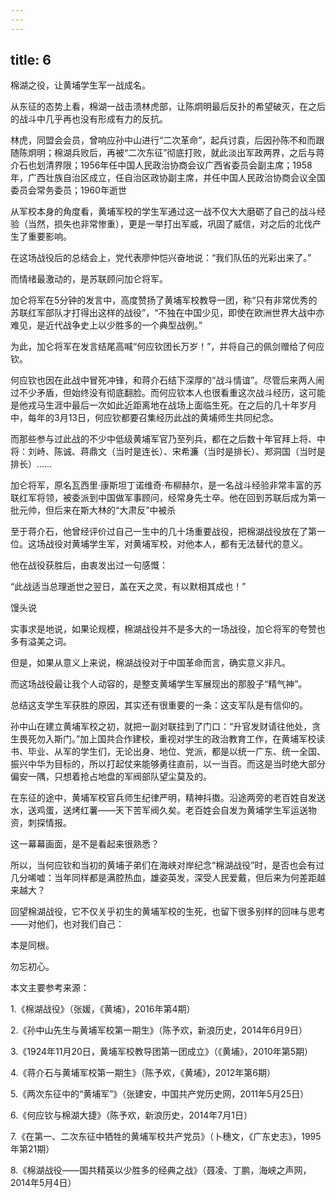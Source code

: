```yaml
---
---
---
```

title: 6
---



棉湖之役，让黄埔学生军一战成名。

从东征的态势上看，棉湖一战击溃林虎部，让陈炯明最后反扑的希望破灭，在之后的战斗中几乎再也没有形成有力的反抗。

林虎，同盟会会员，曾响应孙中山进行“二次革命”，起兵讨袁，后因孙陈不和而跟随陈炯明；棉湖兵败后，再被“二次东征”彻底打败，就此淡出军政两界，之后与蒋介石也划清界限；1956年任中国人民政治协商会议广西省委员会副主席；1958年，广西壮族自治区成立，任自治区政协副主席，并任中国人民政治协商会议全国委员会常务委员；1960年逝世



从军校本身的角度看，黄埔军校的学生军通过这一战不仅大大磨砺了自己的战斗经验（当然，损失也非常惨重），更是一举打出军威，巩固了威信，对之后的北伐产生了重要影响。

在这场战役后的总结会上，党代表廖仲恺兴奋地说：“我们队伍的光彩出来了。”

而情绪最激动的，是苏联顾问加仑将军。

加仑将军在5分钟的发言中，高度赞扬了黄埔军校教导一团，称“只有非常优秀的苏联红军部队才打得出这样的战役”，“不独在中国少见，即使在欧洲世界大战中亦难见，是近代战争史上以少胜多的一个典型战例。”

为此，加仑将军在发言结尾高喊“何应钦团长万岁！”，并将自己的佩剑赠给了何应钦。

何应钦也因在此战中冒死冲锋，和蒋介石结下深厚的“战斗情谊”。尽管后来两人闹过不少矛盾，但始终没有彻底翻脸。而何应钦本人也很看重这次战斗经历，这可能是他戎马生涯中最后一次如此近距离地在战场上面临生死。在之后的几十年岁月中，每年的3月13日，何应钦都要召集经历此战的黄埔师生共同纪念。

而那些参与过此战的不少中低级黄埔军官乃至列兵，都在之后数十年官拜上将、中将：刘峙、陈诚、蒋鼎文（当时是连长）、宋希濂（当时是排长）、郑洞国（当时是排长）……

加仑将军，原名瓦西里·康斯坦丁诺维奇·布柳赫尔，是一名战斗经验非常丰富的苏联红军将领，被委派到中国做军事顾问，经常身先士卒。他在回到苏联后成为第一批元帅，但后来在斯大林的“大肃反”中被杀



至于蒋介石，他曾经评价过自己一生中的几十场重要战役，把棉湖战役放在了第一位。这场战役对黄埔学生军，对黄埔军校，对他本人，都有无法替代的意义。

他在战役获胜后，由衷发出过一句感慨：

“此战适当总理逝世之翌日，盖在天之灵，有以默相其成也！”

馒头说

实事求是地说，如果论规模，棉湖战役并不是多大的一场战役，加仑将军的夸赞也多有溢美之词。

但是，如果从意义上来说，棉湖战役对于中国革命而言，确实意义非凡。

而这场战役最让我个人动容的，是整支黄埔学生军展现出的那股子“精气神”。

总结这支学生军获胜的原因，其实还有很重要的一条：这支军队是有信仰的。

孙中山在建立黄埔军校之初，就把一副对联挂到了门口：“升官发财请往他处，贪生畏死勿入斯门。”加上国共合作建校，重视对学生的政治教育工作，在黄埔军校读书、毕业、从军的学生们，无论出身、地位、党派，都是以统一广东、统一全国、振兴中华为目标的，所以打起仗来能够勇往直前，以一当百。而这是当时绝大部分偏安一隅，只想着抢占地盘的军阀部队望尘莫及的。

在东征的途中，黄埔军校官兵师生纪律严明，精神抖擞。沿途两旁的老百姓自发送水，送鸡蛋，送烤红薯——天下苦军阀久矣。老百姓会自发为黄埔学生军运送物资，刺探情报。

这一幕幕画面，是不是看起来很熟悉？

所以，当何应钦和当初的黄埔子弟们在海峡对岸纪念“棉湖战役”时，是否也会有过几分唏嘘：当年同样都是满腔热血，雄姿英发，深受人民爱戴，但后来为何差距越来越大？

回望棉湖战役，它不仅关乎初生的黄埔军校的生死，也留下很多别样的回味与思考——对他们，也对我们自己：

本是同根。

勿忘初心。

本文主要参考来源：

1.《棉湖战役》（张媛，《黄埔》，2016年第4期）

2.《孙中山先生与黄埔军校第一期生》（陈予欢，新浪历史，2014年6月9日）

3.《1924年11月20日，黄埔军校教导团第一团成立》（《黄埔》，2010年第5期）

4.《蒋介石与黄埔军校第一期生》（陈予欢，《黄埔》，2012年第6期）

5.《两次东征中的“黄埔军”》（张建安，中国共产党历史网，2011年5月25日）

6.《何应钦与棉湖大捷》（陈予欢，新浪历史，2014年7月1日）

7.《在第一、二次东征中牺牲的黄埔军校共产党员》（卜穗文，《广东史志》，1995年第21期）

8.《棉湖战役——国共精英以少胜多的经典之战》（聂凌、丁鹏，海峡之声网，2014年5月4日）